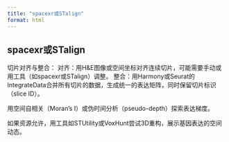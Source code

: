```yaml
---
title: "spacexr或STalign"
format: html
---
```


## spacexr或STalign



切片对齐与整合：
对齐：用H&E图像或空间坐标对齐连续切片，可能需要手动或用工具（如spacexr或STalign）调整。
整合：用Harmony或Seurat的IntegrateData合并所有切片的数据，生成统一的表达矩阵，同时保留切片标识（slice ID）。


用空间自相关（Moran’s I）或伪时间分析（pseudo-depth）探索表达梯度。



如果资源允许，用工具如STUtility或VoxHunt尝试3D重构，展示基因表达的空间动态。
